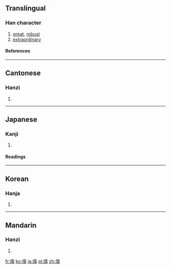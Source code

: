 {{see|伟}}

==Translingual==
===Han character===
{{Han char|rn=9|rad=人|as=09|sn=11|four=2425<sub>6</sub>|canj=人木一手 (ODMQ)}}
# [[great]], [[robust]]
# [[extraordinary]]
====References====
{{Han ref|kx=0110.050|dkj=00837|dj=0234.020|hdz=10198.040|uh=5049|ud=20553|bh=B0B6|bd=45238}}
----
==Cantonese==
===Hanzi===
{{yue-hanzi|jyut=|y=wai5}}
# {{defn|Cantonese}}
----
==Japanese==
===Kanji===
{{ja-kanji|grade=c|rs=人09}}
# {{defn|Japanese}} 
====Readings====
{{ja-readings|on=[[い]] (i)|kun=[[えらい]] (erai)}}
----
==Korean==
===Hanja===
{{ko-hanja|hangeul=위|rv=wi|mr=wi}}
# {{defn|Korean}}
----
==Mandarin==
===Hanzi===
{{cmn-hanzi|sim=伟|pin=[[jǔ]] ([[ju3]]), [[wěi]] ([[wei3]])|wg=chü<sup>3</sup>, wei<sup>3</sup>}}
# {{defn|Mandarin}}

[[fr:偉]]
[[ko:偉]]
[[ja:偉]]
[[pl:偉]]
[[zh:偉]]